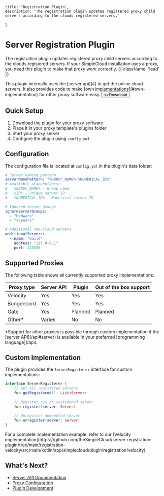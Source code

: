 
    title: 'Registration Plugin',
    description: 'The registration plugin updates registered proxy child servers according to the clouds registered servers.'
}

# Server Registration Plugin

The registration plugin updates registered proxy child servers according to the clouds registered servers. If your SimpleCloud installation uses a proxy, you need this plugin to make that proxy work correctly. {{ className: 'lead' }}

<Note>
    This plugin internally uses the [server api](#) to get the online cloud servers. It also provides code to make [own implementations](#own-implementation) for other proxy software easy.
</Note>

<Button href="https://github.com/theSimpleCloud/server-registration-plugin/releases" arrow="right">
    <>Download</>
</Button>

## Quick Setup

1. Download the plugin for your proxy software
2. Place it in your proxy template's plugins folder
3. Start your proxy server
4. Configure the plugin using `config.yml`

## Configuration

The configuration file is located at `config.yml` in the plugin's data folder:

```yml
# Server naming pattern
serverNamePattern: "%GROUP_NAME%-%NUMERICAL_ID%"
# Available placeholders:
#   %GROUP_NAME% - Group name
#   %ID% - Unique server ID
#   %NUMERICAL_ID% - Numerical server ID

# Ignored server groups
ignoreServerGroups:
  - "bedwars"
  - "skywars"

# Additional non-cloud servers
additionalServers:
  - name: "build"
    address: "127.0.0.1"
    port: 225555
```

## Supported Proxies

The following table shows all currently supported proxy implementations:

| Proxy type | Server API | Plugin | Out of the box support |
|------------|------------|--------|----------------------|
| Velocity   | Yes        | Yes    | Yes                  |
| Bungeecord | Yes        | Yes    | Yes                  |
| Gate       | Yes        | Planned| Planned              |
| Other*     | Varies     | No     | No                   |

<Note>
    *Support for other proxies is possible through custom implementation if the [server API](/api#server) is available in your preferred [programming language](/api).
</Note>

## Custom Implementation

The plugin provides the `ServerRegisterer` interface for custom implementations:

```kotlin
interface ServerRegisterer {
    // Get all registered servers
    fun getRegistered(): List<Server>
    
    // Register new or reattached server
    fun register(server: Server)
    
    // Unregister unmounted server
    fun unregister(server: Server)
}
```

<DangerNote>
    For a complete implementation example, refer to our [Velocity implementation](https://github.com/theSimpleCloud/server-registration-plugin/tree/main/registration-velocity/src/main/kotlin/app/simplecloud/plugin/registration/velocity).
</DangerNote>

## What's Next?

- [Server API Documentation](/api#server)
- [Proxy Configuration](/proxy)
- [Plugin Development](/plugins)

